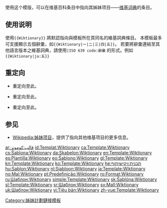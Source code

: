 <noinclude>{{template doc page viewed directly}}</noinclude>
<!-- 在本行下編輯模板說明 -->
使用这个模版，可以在维基百科条目中指向其姊妹项目——[[维基词典]]的条目。
== 使用说明 == 
{{Wiktionary}}
使用<code><nowiki>{{Wiktionary}}</nowiki></code> 將默認指向與模板所在頁同名的維基詞典條目。
{{brClear}}
{{Wiktionary|一|二|三|四|五}}
本模板最多可支援顯示五個辭彙，如<code><nowiki>{{Wiktionary|一|二|三|四|五}}</nowiki></code>。
{{brClear}}
{{Wiktionary|ja:五}}
若要將辭彙連結至其他語言版本之維基詞典，請使用<code><nowiki>|ISO 639 code:辭彙</nowiki></code> 的形式。例如<code><nowiki>{{Wiktionary|ja:五}}</nowiki></code>

<!-- 舊版使用說明
如果使用：
 <pre>{{Wiktionary}}</pre>

则默认指向当前条目的同名维基词典的条目。

如果你需要指向其他特定的条目，也可以使用：
 <pre>{{Wiktionary|你需要的条目}}</pre>
来指向你需要的条目。

还可以使用：
 <pre>{{Wiktionary|你需要的条目|显示名称}}</pre>
来指向你需要的条目，并以指定的名称显示。

此外如果需要連結到其他語言的維基词典，還可使用：
<pre>{{Wiktionary|你需要的条目|显示名称|語言代碼}}</pre>
或者
<pre>{{Wiktionary|語言代碼:你需要的条目|显示名称}}</pre>
-->

== 重定向 ==
* {{tl|Wikt}}重定向至此。
* {{tl|词典}}重定向至此。
* {{tl|Wiktionarypar}}重定向至此。
==参见==
*[[Wikipedia:姊妹项目]]，提供了指向其他维基项目的更多信息。

<includeonly>
<!-- 本行下加入模板的分類 -->
[[Category:姊妹計劃鏈接模板]]
<!-- 本行下加入模板的跨語言鏈接 -->
[[ar:قالب:كومونز]]
[[id:Templat:Wiktionary]]
[[ca:Template:Wiktionary]]
[[cs:Šablona:Wiktionary]]
[[da:Skabelon:Wiktionary]]
[[en:Template:Wiktionary]]
[[es:Plantilla:Wiktionary]]
[[eo:Ŝablono:Wiktionary]]
[[gl:Template:Wiktionary]]
[[kn:Template:Wiktionary]]
[[ko:Template:Wiktionary]]
[[he:תבנית:ויקישיתוף]]
[[hu:Sablon:Wiktionary]]
[[nl:Sjabloon:Wiktionary]]
[[ja:Template:Wiktionary]]
[[no:Mal:Wiktionary]]
[[pt:Predefinição:Wiktionary]]
[[ro:Format:Wiktionary]]
[[ru:Шаблон:Wiktionary]]
[[simple:Template:Wiktionary]]
[[sk:Šablóna:Wiktionary]]
[[sl:Template:Wiktionary]]
[[sr:Шаблон:Wiktionary]]
[[sv:Mall:Wiktionary]]
[[uk:Шаблон:Wiktionary]]
[[vi:Tiêu bản:Wiktionary]]
[[zh-yue:Template:Wiktionary]]
</includeonly>